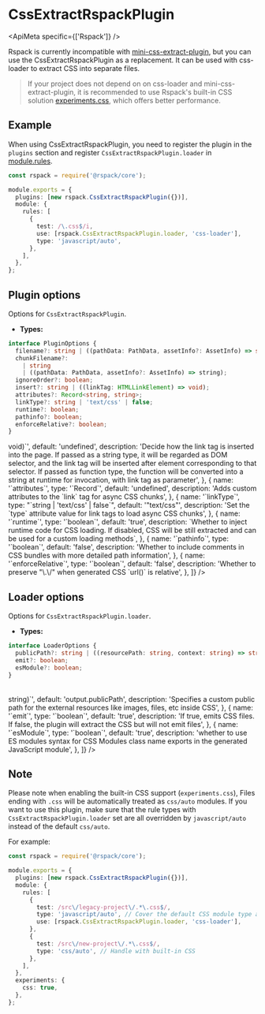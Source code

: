 
# CssExtractRspackPlugin

<ApiMeta specific={['Rspack']} />

Rspack is currently incompatible with [mini-css-extract-plugin](https://github.com/webpack-contrib/mini-css-extract-plugin), but you can use the CssExtractRspackPlugin as a replacement. It can be used with css-loader to extract CSS into separate files.

> If your project does not depend on on css-loader and mini-css-extract-plugin, it is recommended to use Rspack's built-in CSS solution [experiments.css](/config/experiments#experimentscss), which offers better performance.

## Example

When using CssExtractRspackPlugin, you need to register the plugin in the `plugins` section and register `CssExtractRspackPlugin.loader` in [module.rules](/config/module#modulerules).

```ts title="rspack.config.js"
const rspack = require('@rspack/core');

module.exports = {
  plugins: [new rspack.CssExtractRspackPlugin({})],
  module: {
    rules: [
      {
        test: /\.css$/i,
        use: [rspack.CssExtractRspackPlugin.loader, 'css-loader'],
        type: 'javascript/auto',
      },
    ],
  },
};
```

## Plugin options

Options for `CssExtractRspackPlugin`.

- **Types:**

```ts
interface PluginOptions {
  filename?: string | ((pathData: PathData, assetInfo?: AssetInfo) => string);
  chunkFilename?:
    | string
    | ((pathData: PathData, assetInfo?: AssetInfo) => string);
  ignoreOrder?: boolean;
  insert?: string | ((linkTag: HTMLLinkElement) => void);
  attributes?: Record<string, string>;
  linkType?: string | 'text/css' | false;
  runtime?: boolean;
  pathinfo?: boolean;
  enforceRelative?: boolean;
}
```

<Table
  header={[
    {
      name: 'Name',
      key: 'name',
    },
    {
      name: 'Type',
      key: 'type',
    },
    {
      name: 'Default Value',
      key: 'default',
    },
    {
      name: 'Description',
      key: 'description',
    },
  ]}
  body={[
    {
      name: '`filename`',
      type: '`string`',
      default: '"[name].css"',
      description:
        'The name of each CSS output file, please refer to `output.filename`',
    },
    {
      name: '`chunkFilename`',
      type: '`string`',
      default: '"[name].css"',
      description:
        'The name of the asynchronously loaded CSS files. If not set, it will use `filename`; please refer to `output.chunkFilename`',
    },
    {
      name: '`ignoreOrder`',
      type: '`boolean`',
      default: 'false',
      description:
        'Whether to issue a warning if there are conflicts in the order of some CSS in different chunks. For example, entryA introduces a.css and b.css, entryB introduces b.css and a.css, and the order of a.css and b.css cannot be determined',
    },
    {
      name: '`insert`',
      type: '`string | ((linkTag: HTMLLinkElement) => void)`',
      default: 'undefined',
      description:
        'Decide how the link tag is inserted into the page. If passed as a string type, it will be regarded as DOM selector, and the link tag will be inserted after element corresponding to that selector. If passed as function type, the function will be converted into a string at runtime for invocation, with link tag as parameter',
    },
    {
      name: '`attributes`',
      type: '`Record<string, string>`',
      default: 'undefined',
      description:
        'Adds custom attributes to the `link` tag for async CSS chunks',
    },
    {
      name: '`linkType`',
      type: "`string | 'text/css' | false`",
      default: '"text/css"',
      description:
        'Set the `type` attribute value for link tags to load async CSS chunks',
    },
    {
      name: '`runtime`',
      type: '`boolean`',
      default: 'true',
      description: `Whether to inject runtime code for CSS loading. If disabled, CSS will be still extracted and can be used for a custom loading methods`,
    },
    {
      name: '`pathinfo`',
      type: '`boolean`',
      default: 'false',
      description:
        'Whether to include comments in CSS bundles with more detailed path information',
    },
    {
      name: '`enforceRelative`',
      type: '`boolean`',
      default: 'false',
      description:
        'Whether to preserve "\.\/" when generated CSS `url()` is relative',
    },
  ]}
/>

## Loader options

Options for `CssExtractRspackPlugin.loader`.

- **Types:**

```ts
interface LoaderOptions {
  publicPath?: string | ((resourcePath: string, context: string) => string);
  emit?: boolean;
  esModule?: boolean;
}
```

<Table
  header={[
    {
      name: 'Name',
      key: 'name',
    },
    {
      name: 'Type',
      key: 'type',
    },
    {
      name: 'Default Value',
      key: 'default',
    },
    {
      name: 'Description',
      key: 'description',
    },
  ]}
  body={[
    {
      name: '`publicPath`',
      type: '`string | ((resourcePath: string, context: string) => string)`',
      default: 'output.publicPath',
      description:
        'Specifies a custom public path for the external resources like images, files, etc inside CSS',
    },
    {
      name: '`emit`',
      type: '`boolean`',
      default: 'true',
      description:
        'If true, emits CSS files. If false, the plugin will extract the CSS but will not emit files',
    },
    {
      name: '`esModule`',
      type: '`boolean`',
      default: 'true',
      description:
        'whether to use ES modules syntax for CSS Modules class name exports in the generated JavaScript module',
    },
  ]}
/>

## Note

Please note when enabling the built-in CSS support (`experiments.css`), Files ending with `.css` will be automatically treated as `css/auto` modules. If you want to use this plugin, make sure that the rule types with `CssExtractRspackPlugin.loader` set are all overridden by `javascript/auto` instead of the default `css/auto`.

For example:

```ts title="rspack.config.js"
const rspack = require('@rspack/core');

module.exports = {
  plugins: [new rspack.CssExtractRspackPlugin({})],
  module: {
    rules: [
      {
        test: /src\/legacy-project\/.*\.css$/,
        type: 'javascript/auto', // Cover the default CSS module type and treat it as a regular JS file.
        use: [rspack.CssExtractRspackPlugin.loader, 'css-loader'],
      },
      {
        test: /src\/new-project\/.*\.css$/,
        type: 'css/auto', // Handle with built-in CSS
      },
    ],
  },
  experiments: {
    css: true,
  },
};
```
